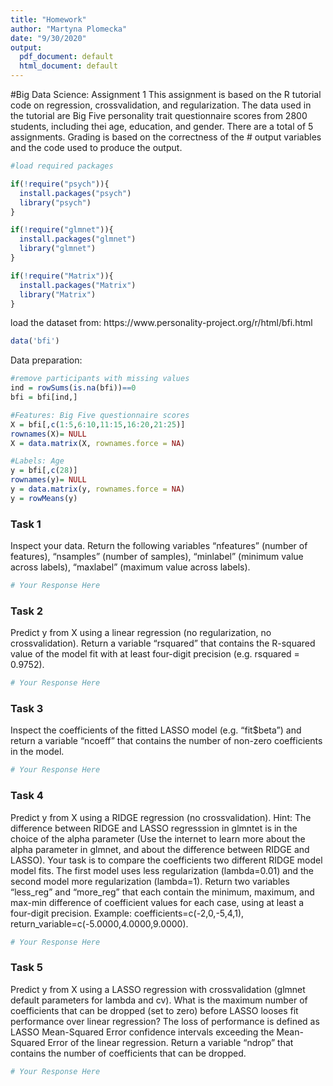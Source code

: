 ```yaml
---
title: "Homework"
author: "Martyna Plomecka"
date: "9/30/2020"
output:
  pdf_document: default
  html_document: default
---
```


#Big Data Science: Assignment 1
This assignment is based on the R tutorial code on regression, crossvalidation, and regularization. The data used in the tutorial are Big Five personality trait 
questionnaire scores from 2800 students, including thei age, education, and gender. There are a total of 5 assignments. Grading is based on the correctness of the 
# output variables and the code used to produce the output.


```r

#load required packages

if(!require("psych")){
  install.packages("psych")
  library("psych")
}

if(!require("glmnet")){
  install.packages("glmnet")
  library("glmnet")
}

if(!require("Matrix")){
  install.packages("Matrix")
  library("Matrix")
}

```

load the dataset from: https://www.personality-project.org/r/html/bfi.html

```r
data('bfi')
```

Data preparation:

```r
#remove participants with missing values
ind = rowSums(is.na(bfi))==0
bfi = bfi[ind,]

#Features: Big Five questionnaire scores
X = bfi[,c(1:5,6:10,11:15,16:20,21:25)]
rownames(X)= NULL
X = data.matrix(X, rownames.force = NA)

#Labels: Age
y = bfi[,c(28)]
rownames(y)= NULL
y = data.matrix(y, rownames.force = NA)
y = rowMeans(y)
```

### Task 1

Inspect your data. Return the following variables "nfeatures" (number of features), "nsamples" (number of samples), "minlabel" (minimum value across labels), "maxlabel" (maximum value across labels).

```r
# Your Response Here

```
### Task 2
Predict y from X using a linear regression (no regularization, no crossvalidation). Return a variable "rsquared" that contains the R-squared value of the model fit with at least four-digit precision (e.g. rsquared = 0.9752).

```r
# Your Response Here

```
### Task 3
Inspect the coefficients of the fitted LASSO model (e.g. "fit$beta") and return a variable "ncoeff" that contains the number of non-zero coefficients in the model.

```r
# Your Response Here

```
### Task 4
Predict y from X using a RIDGE regression (no crossvalidation). Hint: The difference between RIDGE and LASSO regresssion in glmntet is in the choice of the alpha parameter (Use the internet to learn more about the alpha parameter in glmnet, and about the difference between RIDGE and LASSO).
Your task is to compare the coefficients two different RIDGE model model fits. The first model uses less regularization (lambda=0.01) and the second model more regularization (lambda=1). Return two variables "less_reg" and "more_reg" that each contain the minimum, maximum, and max-min difference of coefficient values for each case, using at least a four-digit precision. Example: coefficients=c(-2,0,-5,4,1), return_variable=c(-5.0000,4.0000,9.0000).
```r
# Your Response Here

```
### Task 5
Predict y from X using a LASSO regression with crossvalidation (glmnet default parameters for lambda and cv). 
What is the maximum number of coefficients that can be dropped (set to zero) before LASSO looses fit performance over linear regression? The loss of performance is defined as LASSO Mean-Squared Error confidence intervals 
exceeding the Mean-Squared Error of the linear regression. Return a variable "ndrop" that contains the number of coefficients that can be dropped.
```r
# Your Response Here

```

